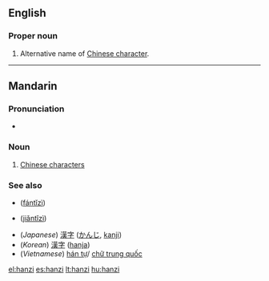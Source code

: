 ==English==

===Proper noun===
{{en-proper noun}}

# Alternative name of [[Chinese character]].

{{zh-forms|[[汉字]]|[[漢字]]}}

----

==Mandarin==

===Pronunciation===
* {{IPA|[ xan˥˩tsɨ˥˩ ]|lang=cmn}}

===Noun===
{{cmn-noun|p|pin=hànzì|pint=han4zi4|tra=漢字|sim=汉字}}

# [[w:Chinese character|Chinese character]]s

===See also===
* {{zh-ts|繁體字|繁体字}} ([[fántǐzì]])
* {{zh-ts|簡體字|简体字}} ([[jiǎntǐzì]])
* (''Japanese'') [[漢字]] ([[かんじ]], [[kanji]])
* (''Korean'') [[漢字]] ([[hanja]])
* (''Vietnamese'') [[hán tự]]/ [[chữ trung quốc]]

[[el:hanzi]]
[[es:hanzi]]
[[lt:hanzi]]
[[hu:hanzi]]